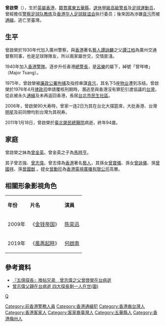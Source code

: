 {{no footnotes|time=2019-04-19T05:18:15+00:00}}
{{Infobox Person
| name = 曾啟榮
| 英文名 = 
| image = 
| caption = 
| birth_date = 1916年6月6日
| birth_place = {{HKG-1945}}
| death_date = {{death date and age|2011|1|18|1916|6|6}}
| death_place = {{ROC-TWN}}[[臺北市|臺北市]][[北投區|北投區]][[臺北榮民總醫院|臺北榮民總醫院]]
| 国籍 = {{plainlist|
* {{ROC}}
* <!-- 根据[[模板:CHN-HKG|模板:CHN-HKG]]：与中华民国国籍并列之情况下，应使用{{PRC-HKG}}，不适用{{CHN-HKG}}。 -->{{PRC-HKG}}
}}
| 籍贯 = [[廣東|廣東]][[五華縣|五華縣]]
| 居住地 = 
| 种族 = 
| 语言 = 
| alma_mater = 
| occupation = [[退休|退休]][[甲級高級警長|甲級高級警長]]、[[足球|足球]][[運動员|運動员]]、[[警察足球队|警察足球队]][[教练|教练]]、[[香港华人足球联谊会|香港华人足球联谊会]]执行委员
| networth = 
| spouse = 
| children = 2子，包括[[曾志偉|曾志偉]]
| 親屬 = 妹妹：曾金英<br>外甥：[[馬時亨|馬時亨]]<br>姪女 : [[曾勵珍|曾勵珍]]
| website = 
| footnotes = 
}}

'''曾啟榮'''（{{bd|1916年|6月6日|2011年|1月18日|catIdx=Zeng曾啟榮}}），生於[[英屬香港|英屬香港]]，[[籍貫|籍貫]][[廣東|廣東]][[五華縣|五華縣]]，[[退休|退休]][[甲級高級警長|甲級高級警長]]及[[足球|足球]][[運動员|運動员]]，曾經擔任[[警察足球队|警察足球队]][[教练|教练]]及[[香港华人足球联谊会|香港华人足球联谊会]]执行委员；後來因為涉嫌[[貪污|貪污]]而被[[通緝|通緝]]，逃亡至臺灣。

==生平==
曾啟榮於1930年代加入廣州警察，與[[香港|香港]]著名[[藝人|藝人]][[譚詠麟|譚詠麟]]之父[[譚江柏|譚江柏]]為廣州交通督察同事，也是足球隊隊友，所以兩家屬世交，交情匪淺。

1940年加入[[香港警隊|香港警隊]]。逐步升任香港[[總警長|總警長]]，是[[呂樂|呂樂]]的屬下，綽號「曾咩喳」（Major Tsang）。

1975年，曾啟榮被[[廉政公署_(香港)|廉政公署]][[拘捕|拘捕]]及指控串謀[[貪污|貪污]]，其名下5座[[物业|物业]]遭到冻结。曾啟榮於1976年4月[[律政司|律政司]]申請覆核刑期時，潛逃至與香港沒有罪犯引渡協議的[[台灣|台灣]]，從此被永久[[通緝|通緝]]及未再返回香港，長居[[台北市|台北市]][[民生社區_(臺北市)|民生社區]]。

2006年，曾啟榮90大寿時，曾家一连2日为其在台北大摆筵席，大批香港、台灣[[明星|明星]]及前同僚均到台灣为其祝寿。

2011年1月18日，曾啟榮於[[臺北榮民總醫院|臺北榮民總醫院]]病逝，終年94歲。

==家庭==
曾啟榮之妹為[[曾金英|曾金英]]。曾金英之子為[[馬時亨|馬時亨]]。

其子曾志強、[[曾志偉|曾志偉]]。曾志偉為[[香港|香港]]著名[[藝人|藝人]]，其孫女[[曾寶儀|曾寶儀]]、孫女[[曾詠儀|曾詠儀]]、孫[[曾國祥|曾國祥]]、孫[[曾國猷|曾國猷]] 。姪女[[曾勵珍|曾勵珍]]為[[香港電視廣播有限公司|香港電視廣播有限公司]]高層。

==相關形象影視角色==
{|class="wikitable" 
|- style="background:snow; color:black" align=center
|'''年份'''||'''片名'''||'''演員'''
|-
|2009年||《[[金钱帝国|金钱帝国]]》||[[陈奕迅|陈奕迅]]
|-
|2019年||《[[風再起時_(電影)|風再起時]]》||[[何啟南|何啟南]]
|}

==參考資料==
*[http://www.nownews.com/2011/01/19/91-2683136.htm 『五億探長』換帖兄弟　曾志偉之父曾啓榮在台病逝] {{Wayback|url=http://www.nownews.com/2011/01/19/91-2683136.htm |date=20130101214115 }}
*[http://dailynews.sina.com/bg/ent/hktwstar/sinacn/20110119/12592173604.html 曾志偉父親在台病逝 四大探長剩一人在世(圖)] {{Wayback|url=http://dailynews.sina.com/bg/ent/hktwstar/sinacn/20110119/12592173604.html |date=20190907161918 }}

{{DEFAULTSORT:Tsang}}
[[Category:前香港警務人員|Category:前香港警務人員]]
[[Category:香港通緝犯|Category:香港通緝犯]]
[[Category:香港裔台灣人|Category:香港裔台灣人]]
[[category:曾姓|Q]]
[[Category:香港客家人|Category:香港客家人]]
[[Category:客家裔臺灣人|Category:客家裔臺灣人]]
[[Category:五華縣人|Category:五華縣人]]
[[Category:香港梅州人|Category:香港梅州人]]